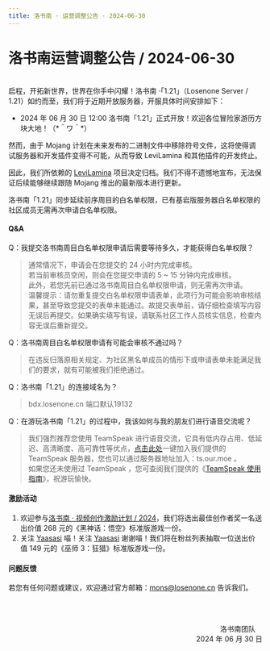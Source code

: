 ```yaml
---
title: 洛书南 · 运营调整公告 · 2024-06-30
---
```


# 洛书南运营调整公告 / 2024-06-30

<br/>
启程，开拓新世界，世界在你手中闪耀！洛书南 ·「1.21」（Losenone Server / 1.21）如约而至，我们将于近期开放服务器，开服具体时间安排如下：

- 2024 年 06 月 30 日 12:00 洛书南「1.21」正式开放！欢迎各位冒险家游历方块大地！（&#42;＾ワ＾&#42;）

然而，由于 Mojang 计划在未来发布的二进制文件中移除符号文件，这将使得调试服务器和开发插件变得不可能，从而导致 LeviLamina 和其他插件的开发终止。

因此，我们所依赖的 [LeviLamina](https://github.com/LiteLDev/LeviLamina) 项目决定归档。我们不得不遗憾地宣布，无法保证后续能够继续跟随 Mojang 推出的最新版本进行更新。

洛书南「1.21」同步延续前序周目的白名单权限，已有基岩版服务器白名单权限的社区成员无需再次申请白名单权限。

#### Q&A

Q：我提交洛书南周目白名单权限申请后需要等待多久，才能获得白名单权限？
> 通常情况下，申请会在您提交的 24 小时内完成审核。\
> 若当前审核员空闲，则会在您提交申请的 5 ~ 15 分钟内完成审核。\
> 此外，若您先前已通过洛书南周目白名单权限申请，则无需再次申请。\
> 温馨提示：请勿重复提交白名单权限申请表单，此项行为可能会影响审核结果，甚至导致您提交的表单未能通过。故提交表单前，请仔细检查填写内容无误后再提交。如果确实填写有误，请联系社区工作人员核实信息，检查内容无误后重新提交。

Q：洛书南周目白名单权限申请有可能会审核不通过吗？
> 在违反归落原相关规定、为社区黑名单成员的情形下或申请表单未能满足我们的要求，就有可能被我们拒绝通过。

Q：洛书南「1.21」的连接域名为？
> bdx.losenone.cn 端口默认19132

Q：在游玩洛书南「1.21」的过程中，我该如何与我的朋友们进行语音交流呢？
> 我们强烈推荐您使用 TeamSpeak 进行语音交流，它具有低内存占用、低延迟、高清晰度、高可靠性等优点，[点击此处](ts3server:/ts.our.moe)一键加入我们提供的 TeamSpeak 服务器，您也可以通过服务器地址加入：ts.our.moe 。\
> 如果您还未使用过 TeamSpeak ，您可查阅我们提供的《[TeamSpeak 使用指南](../../docs/wiki/teamspeak_user_guide)》，祝游玩愉快。


#### 激励活动

1. 欢迎参与[洛书南 · 视频创作激励计划 / 2024](../community_event/2024-06-13)，我们将选出最佳创作者奖一名送出价值 268 元的《黑神话：悟空》标准版游戏一份。
2. 关注 [Yaasasi](https://space.bilibili.com/129319722) 喵！关注 [Yaasasi](https://space.bilibili.com/129319722) 谢谢喵！我们将在粉丝列表抽取一位送出价值 149 元的《巫师 3：狂猎》标准版游戏一份。

#### 问题反馈

若您有任何问题或建议，欢迎通过官方邮箱：mons@losenone.cn 告诉我们。

<br /><br /><p align="right">洛书南团队&emsp;<br />2024 年 06 月 30 日</p>
